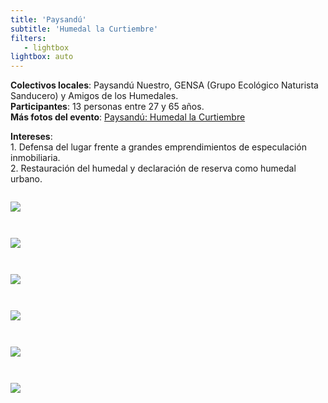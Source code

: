 ```yaml
---
title: 'Paysandú'
subtitle: 'Humedal la Curtiembre'
filters:
   - lightbox
lightbox: auto
---
```


**Colectivos locales**: Paysandú Nuestro,  GENSA (Grupo Ecológico Naturista Sanducero) y Amigos de los Humedales.  
**Participantes**: 13 personas entre 27 y 65 años.  
**Más fotos del evento**: [Paysandú: Humedal la Curtiembre](https://www.flickr.com/photos/biodiversidata/albums/72177720299302345)  

**Intereses**:   
  1. Defensa del lugar frente a grandes emprendimientos de especulación inmobiliaria.  
  2. Restauración del humedal y declaración de reserva como humedal urbano.  
  

::: {style="display: grid;grid-template-columns: repeat(auto-fill, minmax(300px, 1fr)); grid-gap: 1em;"}

![](https://static.inaturalist.org/wiki_page_attachments/2997-original.png){group="my-gallery"}

![](https://live.staticflickr.com/65535/52102582522_ac7f8d5ed0_k.jpg){group="my-gallery"}

![](https://live.staticflickr.com/65535/52103641343_a1cea4988c_k.jpg){group="my-gallery"}

![](https://live.staticflickr.com/65535/52103641833_73431ceb01_k.jpg){group="my-gallery"}

![](https://live.staticflickr.com/65535/52103640778_668f701a2f_h.jpg){group="my-gallery"}

![](https://live.staticflickr.com/65535/52103641723_33dcd18b9f_k.jpg){group="my-gallery"}

::: 